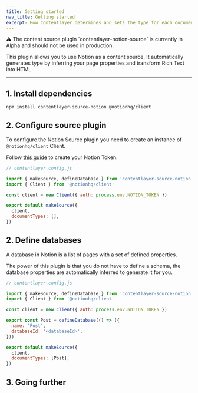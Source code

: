 ```yaml
---
title: Getting started
nav_title: Getting started
excerpt: How Contentlayer determines and sets the type for each document.
---
```


<div className="rounded-md border border-yellow-100 bg-yellow-50 px-6 dark:border-orange-500/50 dark:bg-orange-500/20">
  ⚠ The content source plugin `contentlayer-notion-source` is currently in Alpha and should not be used in production.
</div>

This plugin allows you to use Notion as a content source. It automatically generates type by inferring your page properties and transform Rich Text into HTML.

---

## 1. Install dependencies

```txt
npm install contentlayer-source-notion @notionhq/client
```

## 2. Configure source plugin

To configure the Notion Source plugin you need to create an instance of `@notionhq/client` Client.

Follow [this guide](/docs/notion/work-with-private-content) to create your Notion Token.

```js
// contentlayer.config.js

import { makeSource, defineDatabase } from 'contentlayer-source-notion'
import { Client } from '@notionhq/client'

const client = new Client({ auth: process.env.NOTION_TOKEN })

export default makeSource({
  client,
  documentTypes: [],
})
```

## 2. Define databases

A database in Notion is a list of pages with a set of defined properties.

The power of this plugin is that you do not have to define a schema, the database properties are automatically inferred to generate it for you.

```js
// contentlayer.config.js

import { makeSource, defineDatabase } from 'contentlayer-source-notion'
import { Client } from '@notionhq/client'

const client = new Client({ auth: process.env.NOTION_TOKEN })

export const Post = defineDatabase(() => ({
  name: 'Post',
  databaseId: '<databaseId>',
}))

export default makeSource({
  client,
  documentTypes: [Post],
})
```

## 3. Going further
